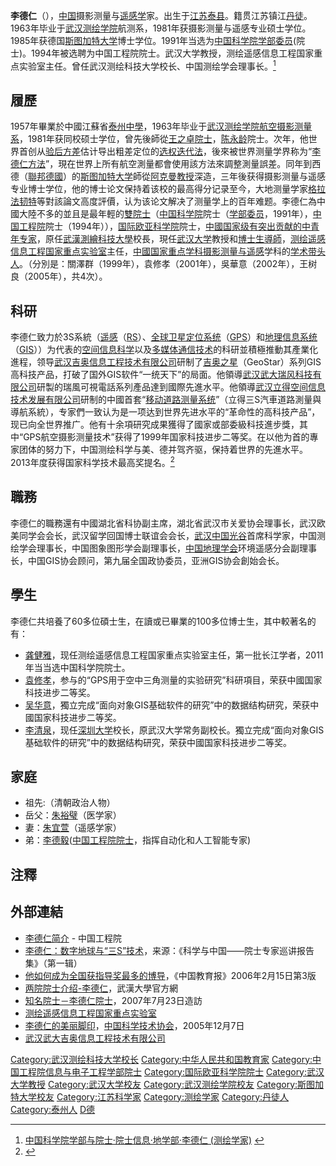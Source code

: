 {{Infobox person
|name = 李德仁
|image= Li Deren at the 20CRSC (20160810105319).jpg
|image_size = 290px
|caption = 2016年8月摄于第20届中国遥感大会
|box_width= 
|occupation=  
| period = 
|birth_name=
| other_names =
| Sex =男
|birth_date = 1939年12月31日
|birth_place= [[中國|中國]][[江苏|江苏]][[泰县_(江苏省)|泰县]]（辖区在今[[泰州市|泰州市]]境内）
|death_date= 
|death_place= 
| nationality ={{PRC}}
| residence =
|research = [[地理信息科學|地理信息科學]]
| party =
| religion =
| spouse = 
| relatives = 
|education= 
| past = 
|title = 
{{Infobox People CAS
|学部=地学部
|专业=摄影测量与遥感
|当选年=1991年
}}
{{Infobox People CAE
|学部 = 信息与电子工程学部
|当选年 = 1994年
}}
| 母校 = [[武汉测绘学院|武汉测绘学院]](今[[武汉大学|武汉大学]][[测绘学院|测绘学院]])
|awards=
| 籍贯       = 江苏镇江丹徒
}}
'''李德仁'''（{{bd|1939年|12月31日|catIdx=L李}}），[[中国|中国]]摄影测量与[[遥感学|遥感学]]家。出生于[[江苏|江苏]][[泰县_(江苏省)|泰县]]。籍贯江苏镇江[[丹徒|丹徒]]。1963年毕业于[[武汉测绘学院|武汉测绘学院]]航测系，1981年获摄影测量与遥感专业硕士学位。1985年获德国[[斯图加特大学|斯图加特大学]]博士学位。1991年当选为[[中国科学院学部委员|中国科学院学部委员]](院士)。1994年被选聘为中国工程院院士。武汉大学教授，测绘遥感信息工程国家重点实验室主任。曾任武汉测绘科技大学校长、中国测绘学会理事长。<ref>[http://sourcedb.cas.cn/sourcedb_ad_cas/zw2/ysxx/dxb/ 中国科学院学部与院士·院士信息·地学部·李德仁 (测绘学家)] {{webarchive|url=https://web.archive.org/web/20120426134225/http://sourcedb.cas.cn/sourcedb_ad_cas/zw2/ysxx/dxb/ |date=2012-04-26 }}</ref>

==履歷==
1957年畢業於中國江蘇省[[泰州中學|泰州中學]]，1963年毕业于[[武汉测绘学院|武汉测绘学院]][[航空摄影测量系|航空摄影测量系]]，1981年获同校硕士学位，曾先後師從[[王之卓|王之卓]][[院士|院士]]，[[陈永龄|陈永龄]]院士。次年，他世界首创从[[验后方差|验后方差]]估计导出粗差定位的[[选权迭代法|选权迭代法]]，後來被世界测量学界称为“[[李德仁方法|李德仁方法]]”，現在世界上所有航空測量都會使用該方法來調整測量誤差。同年到西德（[[聯邦德國|聯邦德國]]）的[[斯图加特大学|斯图加特大学]]師從[[阿克曼|阿克曼]][[教授|教授]]深造，三年後获得摄影测量与遥感专业博士学位，他的博士论文保持着该校的最高得分记录至今，大地测量学家[[格拉法韧特|格拉法韧特]]等對該論文高度評價，认为该论文解决了测量学上的百年难题。李德仁為中國大陸不多的並且是最年輕的[[雙院士|雙院士]]（[[中国科学院|中国科学院]]院士（[[学部委员|学部委员]]，1991年），[[中国工程院|中国工程院]]院士（1994年）），[[国际欧亚科学院|国际欧亚科学院]]院士，[[中國国家级有突出贡献的中青年专家|中國国家级有突出贡献的中青年专家]]，原任[[武漢測繪科技大學|武漢測繪科技大學]]校長，現任[[武汉大学|武汉大学]]教授和[[博士生導師|博士生導師]]，[[测绘遥感信息工程国家重点实验室|测绘遥感信息工程国家重点实验室]]主任，[[中國国家重点学科|中國国家重点学科]][[摄影测量与遥感|摄影测量与遥感]]学科的[[学术带头人|学术带头人]]。{{存在争议|李德仁是歷届[[中國優秀博士學位論文評選|全國優秀博士學位論文評選]]中獲得指導教師獎最多的[[博士生導師|博士生導師]]}}（分別是：關澤群（1999年），袁修孝（2001年），吳華意（2002年），王树良（2005年），共4次）。

==科研==
李德仁致力於3S系統（[[遥感|遥感]]（[[RS|RS]]）、[[全球卫星定位系统|全球卫星定位系统]]（[[GPS|GPS]]）和[[地理信息系统|地理信息系统]]（[[GIS|GIS]]））为代表的[[空间信息科学|空间信息科学]]以及[[多媒体通信技术|多媒体通信技术]]的科研並積極推動其產業化進程，领导[[武汉吉奥信息工程技术有限公司|武汉吉奥信息工程技术有限公司]]研制了[[吉奥之星|吉奥之星]]（GeoStar）系列GIS高科技产品，打破了国外GIS软件“一统天下”的局面。他領導[[武汉武大瑞风科技有限公司|武汉武大瑞风科技有限公司]]研製的瑞風可視電話系列產品達到國際先進水平。他領導[[武汉立得空间信息技术发展有限公司|武汉立得空间信息技术发展有限公司]]研制的中國首套“[[移动道路测量系统|移动道路测量系统]]”（立得三S汽車道路測量與導航系統），专家們一致认为是一项达到世界先进水平的“革命性的高科技产品”，现已向全世界推广。他有十余項研究成果獲得了國家或部委級科技進步獎，其中“GPS航空摄影测量技术”获得了1999年国家科技进步二等奖。在以他为首的專家团体的努力下，中国测绘科学与美、德并驾齐驱，保持着世界的先進水平。
2013年度获得国家科学技术最高奖提名。<ref>{{Cite web |url=http://www.cutech.edu.cn/cn/kjjl/gjkjjl/sgwj/2013/01/1354173350685730.htm |title=2013年度国家科学技术奖 |access-date=2013-01-14 |archive-url=https://web.archive.org/web/20130513035321/http://www.cutech.edu.cn/cn/kjjl/gjkjjl/sgwj/2013/01/1354173350685730.htm |archive-date=2013-05-13 |dead-url=yes }}</ref>

==職務==
李德仁的職務還有中國湖北省科协副主席，湖北省武汉市关爱协会理事长，武汉欧美同学会会长，武汉留学回国博士联谊会会长，[[武汉中国光谷|武汉中国光谷]]首席科学家，中国测绘学会理事长，中国图象图形学会副理事长，[[中国地理学会|中国地理学会]]环境遥感分会副理事长，中国GIS协会顾问，第九届全国政协委员，亚洲GIS协会創始会长。

==學生==
李德仁共培養了60多位碩士生，在讀或已畢業的100多位博士生，其中較著名的有：
* [[龚健雅|龚健雅]]，现任测绘遥感信息工程国家重点实验室主任，第一批长江学者，2011年当当选中国科学院院士。
* [[袁修孝|袁修孝]]，参与的“GPS用于空中三角测量的实验研究”科研項目，荣获中國国家科技进步二等奖。
* [[吴华意|吴华意]]，獨立完成“面向对象GIS基础软件的研究”中的数据结构研究，荣获中國国家科技进步二等奖。
* [[李清泉_(1965年)|李清泉]]，现任[[深圳大学|深圳大学]]校长，原武汉大学常务副校长。獨立完成“面向对象GIS基础软件的研究”中的数据结构研究，荣获中國国家科技进步二等奖。

==家庭==
*祖先:{{存在争议|[[李承霖|李承霖]]}}（清朝政治人物）
*岳父：[[朱裕璧|朱裕璧]]（医学家）
*妻：[[朱宜萱|朱宜萱]]（遥感学家）
*弟：[[李德毅|李德毅]]([[中国工程院院士|中国工程院院士]]，指挥自动化和人工智能专家)

==注釋==
{{Reflist|2}}

==外部連結==
* [https://web.archive.org/web/20070608085345/http://www.cae.cn/experts/detail.jsp?id=343 李德仁简介] - 中国工程院
* [https://web.archive.org/web/20070804160813/http://www.casad.ac.cn/2006-3/2006320104528.htm 李德仁：数字地球与“三S”技术]，来源：《科学与中国——院士专家巡讲报告集》（第一辑）
* [https://web.archive.org/web/20070930100048/http://www.cunews.edu.cn/html2006/hzdq/hzdqxw/103354111.htm 他如何成为全国获指导奖最多的博导]，《中国教育报》2006年2月15日第3版
* [https://web.archive.org/web/20070804095156/http://www.whu.edu.cn/cn/ljjy/ljjy208.htm 两院院士介绍-李德仁]，武漢大學官方網
* [https://web.archive.org/web/20070925043230/http://gtxx.hncj.edu.cn/zmys3.htm 知名院士－李德仁院士]，2007年7月23日造訪
* [https://web.archive.org/web/20070808010725/http://www.liesmars.wtusm.edu.cn/index.asp 测绘遥感信息工程国家重点实验室]
* [https://web.archive.org/web/20070928044215/http://www.cast.org.cn/n435777/n435787/8529.html 李德仁的美丽脚印]，[[中国科学技术协会|中国科学技术协会]]，2005年12月7日
* [http://www.geostar.com.cn/ 武汉武大吉奥信息工程技术有限公司] {{Wayback|url=http://www.geostar.com.cn/ |date=20210224193506 }}

{{中国科学院地学部院士}}
{{中国工程院信息与电子工程学部院士}}

{{DEFAULTSORT:Li Deren}}
[[Category:武汉测绘科技大学校长|Category:武汉测绘科技大学校长]]
[[Category:中华人民共和国教育家|Category:中华人民共和国教育家]]
[[Category:中国工程院信息与电子工程学部院士|Category:中国工程院信息与电子工程学部院士]]
[[Category:国际欧亚科学院院士|Category:国际欧亚科学院院士]]
[[Category:武汉大学教授|Category:武汉大学教授]]
[[Category:武汉大学校友|Category:武汉大学校友]]
[[Category:武汉测绘学院校友|Category:武汉测绘学院校友]]
[[Category:斯图加特大学校友|Category:斯图加特大学校友]]
[[Category:江苏科学家|Category:江苏科学家]]
[[Category:测绘学家|Category:测绘学家]]
[[Category:丹徒人|Category:丹徒人]]
[[Category:泰州人|Category:泰州人]]
[[Category:李姓|D德]]